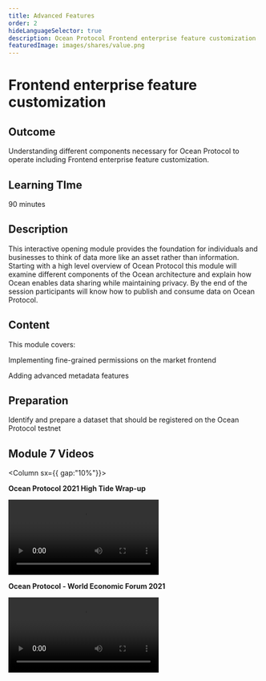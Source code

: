 ```yaml
---
title: Advanced Features
order: 2
hideLanguageSelector: true
description: Ocean Protocol Frontend enterprise feature customization
featuredImage: images/shares/value.png
---
```


# Frontend enterprise feature customization

## Outcome

Understanding different components necessary for Ocean Protocol to operate including Frontend enterprise feature customization. 

## Learning TIme 

90 minutes

## Description

This interactive opening module provides the foundation for individuals and businesses to think of data more like an asset rather than information. Starting with a high level overview of Ocean Protocol this module will examine different components of the Ocean architecture and explain how Ocean enables data sharing while maintaining privacy. By the end of the session participants will know how to publish and consume data on Ocean Protocol.

## Content

This module covers:

<Process>
Implementing fine-grained permissions on the market frontend

Adding advanced metadata features 


</Process>


## Preparation

Identify and prepare a dataset that should be registered on the Ocean Protocol testnet  

## Module 7 Videos 

<Column sx={{ gap:"10%"}}>

<Box>

**Ocean Protocol 2021 High Tide Wrap-up**

<Video src="https://www.youtube.com/embed/BS1d6dir2_U" />

</Box>

<Box>

**Ocean Protocol - World Economic Forum 2021**

<Video src="https://www.youtube.com/embed/etv7r3BE7kU" />

</Box>

</Column>

